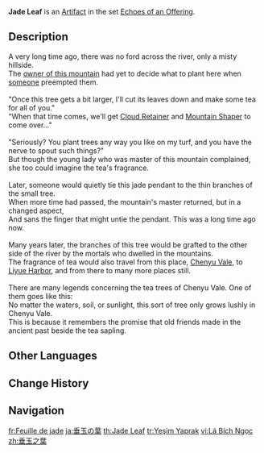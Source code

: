 {{Artifact Infobox
|image = Item Jade Leaf.png
|set   = Echoes of an Offering
|piece = Plume of Death
}}
{{Description|A jade ornament shaped like a leaf. It seems to have once had deep meaning between specific friends.}}
'''Jade Leaf''' is an [[Artifact]] in the set [[Echoes of an Offering]].

==Description==
A very long time ago, there was no ford across the river, only a misty hillside.<br><!--
-->The [[Herblord|owner of this mountain]] had yet to decide what to plant here when [[Fujin|someone]] preempted them.<br><br><!--

-->"Once this tree gets a bit larger, I'll cut its leaves down and make some tea for all of you."<br><!--
-->"When that time comes, we'll get [[Cloud Retainer]] and [[Mountain Shaper]] to come over..."<br><br><!--

-->"Seriously? You plant trees any way you like on my turf, and you have the nerve to spout such things?"<br><!--
-->But though the young lady who was master of this mountain complained, she too could imagine the tea's fragrance.<br><br><!--

-->Later, someone would quietly tie this jade pendant to the thin branches of the small tree.<br><!--
-->When more time had passed, the mountain's master returned, but in a changed aspect,<br><!--
-->And sans the finger that might untie the pendant. This was a long time ago now.<br><br><!--

-->Many years later, the branches of this tree would be grafted to the other side of the river by the mortals who dwelled in the mountains.<br><!--
-->The fragrance of tea would also travel from this place, [[Chenyu Vale]], to [[Liyue Harbor]], and from there to many more places still.<br><br><!--

-->There are many legends concerning the tea trees of Chenyu Vale. One of them goes like this:<br><!--
-->No matter the waters, soil, or sunlight, this sort of tree only grows lushly in Chenyu Vale.<br><!--
-->This is because it remembers the promise that old friends made in the ancient past beside the tea sapling.

==Other Languages==
{{Other Languages
|en       = Jade Leaf
|zhs      = 垂玉之叶
|zhs_rm   = Chuíyù zhī Yè
|zht      = 垂玉之葉
|zht_rm   = Chuíyù zhī Yè
|zh_tl    = Leaf of Hanging Jade
|ja       = 垂玉の葉
|ja_rm    = Suigyoku no Ha{{Assumed}}
|ja_tl    = Drooping Jewel Leaf
|ko       = {{tt|옥|玉}}의 잎
|ko_rm    = Ok-ui Ip
|ko_tl    = Leaf of Jade
|es       = Hoja de Jade
|es_tl    = Jade Leaf
|fr       = Feuille de jade
|fr_tl    = Jade Leaf
|ru       = Нефритовый листок
|ru_tl    = Jade Leaf
|th       = Jade Leaf
|vi       = Lá {{tt|Bích Ngọc|璧玉}}
|vi_tl    = Jade Leaf
|de       = Blatt der Jade
|de_tl    = Leaf of Jade
|id       = Jade Leaf
|pt       = Folha de Jade
|pt_tl    = Jade Leaf
|tr       = Yeşim Yaprak
|tr_tl    = Jade Leaf
|it       = Foglia di giada
|it_tl    = Jade Leaf
}}

==Change History==
{{Change History|2.6}}

==Navigation==
{{Artifact Set Navbox|Echoes of an Offering}}

[[fr:Feuille de jade]]
[[ja:垂玉の葉]]
[[th:Jade Leaf]]
[[tr:Yeşim Yaprak]]
[[vi:Lá Bích Ngọc]]
[[zh:垂玉之葉]]